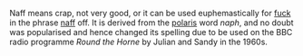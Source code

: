 Naff means crap, not very good, or it can be used euphemastically for [[fuck]] in the phrase [[naff]] off. It is derived from the [[polaris]] word ''naph'', and no doubt was popularised and hence changed its spelling due to be used on the BBC radio programme <i>Round the Horne</i> by Julian and Sandy in the 1960s.